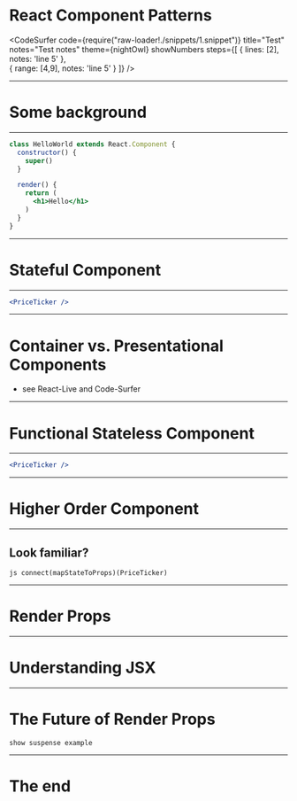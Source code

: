 

# React Component Patterns

<CodeSurfer 
code={require("raw-loader!./snippets/1.snippet")}
title="Test"
notes="Test notes"
theme={nightOwl}
showNumbers
steps={[
  { lines: [2], notes: 'line 5' },  
  { range: [4,9], notes: 'line 5' }
  ]}
/>


---

# Some background

---


```jsx
class HelloWorld extends React.Component {
  constructor() {
    super()
  }

  render() {
    return (
      <h1>Hello</h1>
    )
  }
}
```

---

# Stateful Component

---


```jsx
<PriceTicker />
```
<PriceTicker />

---

# Container vs. Presentational Components
- see React-Live and Code-Surfer

---
# Functional Stateless Component

---

```jsx
<PriceTicker />
```
---
# Higher Order Component

---

## Look familiar?
`js
connect(mapStateToProps)(PriceTicker)
`


---

# Render Props 

---

# Understanding JSX

---

# The Future of Render Props

`show suspense example`

---


# The end